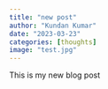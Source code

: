 ```yaml
---
title: "new post"
author: "Kundan Kumar"
date: "2023-03-23"
categories: [thoughts]
image: "test.jpg"
---
```

This is my new blog post
